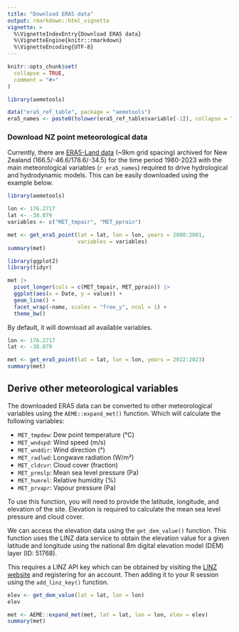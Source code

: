 ```yaml
---
title: "Download ERA5 data"
output: rmarkdown::html_vignette
vignette: >
  %\VignetteIndexEntry{Download ERA5 data}
  %\VignetteEngine{knitr::rmarkdown}
  %\VignetteEncoding{UTF-8}
---
```


```r
knitr::opts_chunk$set(
  collapse = TRUE,
  comment = "#>"
)
```

```r
library(aemetools)

data("era5_ref_table", package = "aemetools")
era5_names <- paste0(tolower(era5_ref_table$variable[-1]), collapse = ", ")

```

### Download NZ point meteorological data

Currently, there are 
[ERA5-Land data](https://cds.climate.copernicus.eu/cdsapp#!/dataset/reanalysis-era5-land) 
(\~9km grid spacing) archived for New Zealand (166.5/-46.6/178.6/-34.5)
for the time period 1980-2023 with the main meteorological variables
(`r era5_names`) required to drive hydrological and hydrodynamic models. This
can be easily downloaded using the example below. 

```r
library(aemetools)
```

```r
lon <- 176.2717
lat <- -38.079
variables <- c("MET_tmpair", "MET_pprain")

met <- get_era5_point(lat = lat, lon = lon, years = 2000:2001,
                      variables = variables)
summary(met)
```

```r

library(ggplot2)
library(tidyr)

met |> 
  pivot_longer(cols = c(MET_tmpair, MET_pprain)) |> 
  ggplot(aes(x = Date, y = value)) +
  geom_line() +
  facet_wrap(~name, scales = "free_y", ncol = 1) +
  theme_bw()

```

By default, it will download all available variables.

```r
lon <- 176.2717
lat <- -38.079

met <- get_era5_point(lat = lat, lon = lon, years = 2022:2023)
summary(met)
```

## Derive other meteorological variables

The downloaded ERA5 data can be converted to other meteorological variables
using the `AEME::expand_met()` function. Which will calculate the following
variables:

- `MET_tmpdew`: Dew point temperature (°C)
- `MET_wndspd`: Wind speed (m/s) 
- `MET_wnddir`: Wind direction (°)
- `MET_radlwd`: Longwave radiation (W/m²)
- `MET_cldcvr`: Cloud cover (fraction)
- `MET_prmslp`: Mean sea level pressure (Pa)
- `MET_humrel`: Relative humidity (%)
- `MET_prvapr`: Vapour pressure (Pa)

To use this function, you will need to provide the latitude, longitude, and
elevation of the site. Elevation is required to calculate the mean sea level
pressure and cloud cover. 

We can access the elevation data using the `get_dem_value()` function. This 
function uses the LINZ data service to obtain the elevation value for a
given latitude and longitude using the national 8m digital elevation model (DEM)
layer (ID: 51768).

This requires a LINZ API key which can be obtained by visiting the
[LINZ website](https://data.linz.govt.nz/layer/51768-nz-8m-digital-elevation-model-2012/) 
and registering for an account. Then adding it to your R session using the
`add_linz_key()` function.

```r

elev <- get_dem_value(lat = lat, lon = lon)
elev

```


 




```r
met <- AEME::expand_met(met, lat = lat, lon = lon, elev = elev)
summary(met)

```
